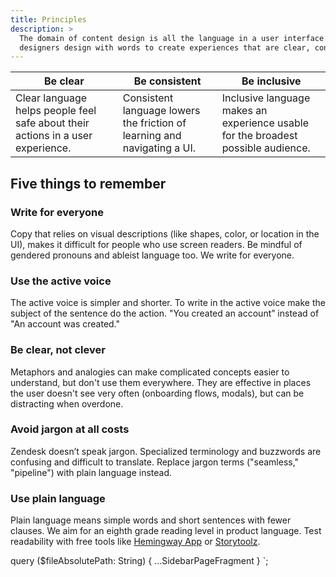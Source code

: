 ```yaml
---
title: Principles
description: >
  The domain of content design is all the language in a user interface (UI). Content
  designers design with words to create experiences that are clear, consistent, and inclusive.
---
```


| Be clear                                                                        | Be consistent                                                            | Be inclusive                                                                      |
| ------------------------------------------------------------------------------- | ------------------------------------------------------------------------ | --------------------------------------------------------------------------------- |
| Clear language helps people feel safe about their actions in a user experience. | Consistent language lowers the friction of learning and navigating a UI. | Inclusive language makes an experience usable for the broadest possible audience. |

## Five things to remember

### Write for everyone

Copy that relies on visual descriptions (like shapes, color, or location in the UI), makes it
difficult for people who use screen readers. Be mindful of gendered pronouns and ableist language
too. We write for everyone.

### Use the active voice

The active voice is simpler and shorter. To write in the active voice make the subject of the
sentence do the action. "You created an account” instead of "An account was created."

### Be clear, not clever

Metaphors and analogies can make complicated concepts easier to understand, but don't use them
everywhere. They are effective in places the user doesn't see very often (onboarding flows, modals),
but can be distracting when overdone.

### Avoid jargon at all costs

Zendesk doesn’t speak jargon. Specialized terminology and buzzwords are confusing and difficult to
translate. Replace jargon terms ("seamless," "pipeline") with plain language instead.

### Use plain language

Plain language means simple words and short sentences with fewer clauses. We aim for an eighth grade
reading level in product language. Test readability with free tools like [Hemingway
App](http://www.hemingwayapp.com/) or [Storytoolz](https://storytoolz.com/readability).


  query ($fileAbsolutePath: String) {
    ...SidebarPageFragment
  }
`;
